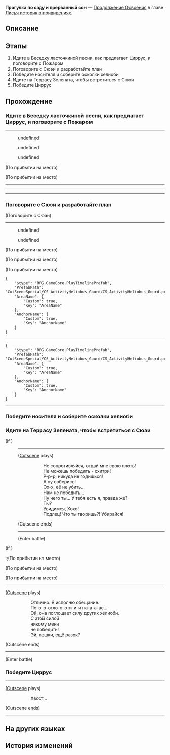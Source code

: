 {{Дополнить|Диалоги.}}
{{Миссия Инфобокс
|id              = 2021704
|Название        = 
|Изображение     = Миссия Освоения Прогулка по саду и прерванный сон.png
|Тип             = Продолжение Освоения
|События         = 
|Глава           = Лисья история о привидениях
|Условия         = 
|Персонажи       = Далёкий голос; Осколок Пожара; Первопроходец; Сюэи; Хвост; Хохо; Циррус
|СтартЛокация    = [[Лофу Сяньчжоу]] — [[Сад безмятежности]]
|Локации         = Сад безмятежности
|Предыдущая      = 
|Следующая       = 
|Награды         = Опыт Освоения*1 500; Звёздный нефрит*150; Путеводитель путешественника*15; Очищенный эфир*12; Утраченный кристалл*12; "Dancing Fantasms"*1 { text = Dancing Fantasms }; Кредиты*150 000
}}
'''Прогулка по саду и прерванный сон''' — [[Продолжение Освоения]] в главе [[Лисья история о привидениях]].

==Описание==
{{Описание|<!--официальное описание из Перекрёстка судеб-->}}

==Этапы==
# Идите в Беседку ласточкиной песни, как предлагает Циррус, и поговорите с Пожаром
# Поговорите с Сюэи и разработайте план
# Победите носителя и соберите осколки хелиоби
# Идите на Террасу Зелената, чтобы встретиться с Сюэи
# Победите Циррус

==Прохождение==
{{Дополнить}}


===Идите в Беседку ласточкиной песни, как предлагает Циррус, и поговорите с Пожаром===
{{Описание миссии|локация=Сад безмятежности|Циррус утверждает, что хорошо знает Пожара, и предлагает сделать ход конём. Но точно ли эта хитрюга хочет помочь людям? Или же у неё есть какой-то скрытый мотив? Пока не дадим ей показать своего туза в рукаве, то не узнаем. Вы нервничаете, но понимаете, что надо как-то дотянуть до этого «туза».}}
{{Диалог Начало}}
----
<!--Unknown TalkSentence: 202260516-->
<!--Unknown TalkSentence: 202260517-->
<!--Unknown TalkSentence: 202260518-->
<!--Unknown TalkSentence: 202260519-->
<!--Unknown TalkSentence: 202260520-->
<!--Unknown TalkSentence: 202260521-->
<!--Unknown TalkSentence: 202260522-->
<!--Unknown TalkSentence: 202260523-->
:{{Диалог|Стрелка}} undefined
:{{Диалог|Стрелка}} undefined
:{{Диалог|Стрелка}} undefined
;(По прибытии на место)

;(По прибытии на место)
----
<!--Unknown TalkSentence: 202260530-->
<!--Unknown TalkSentence: 202260531-->
<!--Unknown TalkSentence: 202260532-->
<!--Unknown TalkSentence: 202260533-->
<!--Unknown TalkSentence: 202260534-->
<!--Unknown TalkSentence: 202260535-->
<!--Unknown TalkSentence: 202260536-->
<!--Unknown TalkSentence: 202260537-->
<!--Unknown TalkSentence: 202260538-->
<!--Unknown TalkSentence: 202260539-->
----
<!--Unknown TalkSentence: 202260540-->
<!--Unknown TalkSentence: 202260541-->
<!--Unknown TalkSentence: 202260542-->
<!--Unknown TalkSentence: 202260543-->
<!--Unknown TalkSentence: 202260544-->
<!--Unknown TalkSentence: 202260545-->
<!--Unknown TalkSentence: 202260796-->
<!--Unknown TalkSentence: 202260797-->
----
{{Диалог Конец}}

===Поговорите с Сюэи и разработайте план===
{{Описание миссии|локация=Сад безмятежности|Циррус утверждает, что хорошо знает Пожара, и предлагает сделать ход конём. Но точно ли эта хитрюга хочет помочь людям? Или же у неё есть какой-то скрытый мотив? Пока не дадим ей показать своего туза в рукаве, то не узнаем. Вы нервничаете, но понимаете, что надо как-то дотянуть до этого «туза».<br />После утраты контроля над Садом безмятежности в решающий момент судьи не смогли подавить хелиоби. Теперь Сяньчжоу может рассчитывать только на вас и на робкую Хохо.}}
{{Диалог Начало}}

;(Поговорите с Сюэи)
----
<!--Unknown TalkSentence: 202260546-->
<!--Unknown TalkSentence: 202260547-->
<!--Unknown TalkSentence: 202260548-->
:{{Диалог|Стрелка}} undefined
:{{Диалог|Стрелка}} undefined
<!--Unknown TalkSentence: 202260550-->
<!--Unknown TalkSentence: 202260553-->
<!--Unknown TalkSentence: 202260554-->
<!--Unknown TalkSentence: 202260555-->
<!--Unknown TalkSentence: 202260556-->
<!--Unknown TalkSentence: 202260557-->
<!--Unknown TalkSentence: 202260558-->
<!--Unknown TalkSentence: 202260559-->
<!--Unknown TalkSentence: 202260560-->
<!--Unknown TalkSentence: 202260561-->
;(По прибытии на место)

;(По прибытии на место)
<!--Unknown TalkSentence: 202260049-->
<!--Unknown TalkSentence: 202260050-->

;(По прибытии на место)
<!--Unknown TalkSentence: 202260047-->
<!--Unknown TalkSentence: 202260048-->
<pre>{
	"$type": "RPG.GameCore.PlayTimelinePrefab",
	"PrefabPath": "CutSceneSpecial/CS_ActivityHeliobus_Gourd/CS_ActivityHeliobus_Gourd.prefab",
	"AreaName": {
		"Custom": true,
		"Key": "AreaName"
	},
	"AnchorName": {
		"Custom": true,
		"Key": "AnchorName"
	}
}</pre>
----
<pre>{
	"$type": "RPG.GameCore.PlayTimelinePrefab",
	"PrefabPath": "CutSceneSpecial/CS_ActivityHeliobus_Gourd/CS_ActivityHeliobus_Gourd.prefab",
	"AreaName": {
		"Custom": true,
		"Key": "AreaName"
	},
	"AnchorName": {
		"Custom": true,
		"Key": "AnchorName"
	}
}</pre>
----
{{Диалог Конец}}

===Победите носителя и соберите осколки хелиоби===
{{Описание миссии|локация=Сад безмятежности|Если верить Циррус, когда они с Пожаром вскроют карты, вы можете воспользоваться шансом и победить носителя, в котором угнездился Пожар, а потом собрать в тыкву оставшихся хелиоби.}}
{{Диалог Начало}}
<!--Unknown TalkSentence: 202260042-->
<!--Unknown TalkSentence: 202260043-->
<!--Unknown TalkSentence: 202260044-->
{{Диалог Конец}}

===Идите на Террасу Зелената, чтобы встретиться с Сюэи===
{{Описание миссии|локация=Сад безмятежности|Разбираться с ними по одному было верным решением. Вам с Хохо стоит вернуться на Террасу Зелената и отправить оставшихся в тыкве лунного ларца хелиоби в Матрицу сдерживания зла. Сегодня этот фарс закончится.<br />На ваш взгляд, это просто низкопробная пародия на ужастик. Такие глупые монстры, такие слишком сильные главные герои... Может, до финала вас ждёт ещё несколько неожиданных поворотов?}}
{{Диалог Начало}}
;(If {{cx}}{{subst:void|<!--{"$type":"RPG.GameCore.ByCompareMissionBattleWin","EventID":20223205}-->}})
::{{tx}}
:----
:;([[#Gallery|Cutscene]] plays)
:::Не сопротивляйся, отдай мне свою плоть!
:::Не можешь победить - схитри!
:::Р-р-р, никуда не годишься!
:::А ну соберись!
:::Ох-х, её не убить...
:::Нам не победить...
:::Ну чего ты... У тебя есть я, правда же?
:::Ты?
:::Увидимся, Хохо!
:::Подлец! Что ты творишь?! Убирайся!
:;(Cutscene ends)
:----
:;(Enter battle)
::{{Enemy List|}}
;(If {{cx}}{{subst:void|<!--{"$type":"RPG.GameCore.ByCompareMissionBattleWin","EventID":20223205}-->}})
:;(По прибытии на место)

;(По прибытии на место)
<!--Unknown TalkSentence: 202260054-->
<!--Unknown TalkSentence: 202260055-->

;(По прибытии на место)
:{{tx}}
----
;([[#Gallery|Cutscene]] plays)
::Отлично. Я исполню обещание.
::По-о-о-огло-о-оти-и-и на-а-а-ас...
::Ой, она поглощает силу других хелиоби.
::С этой силой
::никому меня
::не победить!
::Эй, пешки, ещё разок?
;(Cutscene ends)
----
;(Enter battle)
::{{tx|Enemy list missing}}
{{Диалог Конец}}

===Победите Циррус===
{{Описание миссии|локация=Сад безмятежности|Увы, но в самый неожиданный момент традиционно что-то случается. Маленькие и несчастные, но коварные хелиоби только и ждут, когда все расслабятся.<br />Хохо, ну пожалуйста, задействуй уже своего непобедимого господина Хвоста!}}
{{Диалог Начало}}
----
;([[#Gallery|Cutscene]] plays)
::Хвост...
;(Cutscene ends)
----
<!--Unknown TalkSentence: 202260051-->
<!--Unknown TalkSentence: 202260052-->
{{Диалог Конец}}

==На других языках==
{{На других языках
|en   = Sojourners' Ghastly Reverie
|zhs  = 游园惊梦
|zht  = 遊園驚夢
|ja   = 游園驚夢
|ko   = 유원경몽
|es   = Sustos en el parque
|fr   = Promenade fantasmagorique
|ru   = Прогулка по саду и прерванный сон
|th   = ฝันผวาในสวนเฮี้ยน
|vi   = Ác Mộng Vườn Hoang
|de   = Garten der Albträume
|id   = Mimpi Buruk di Taman
|pt   = Devaneio Lúgubre do Visitante
}}

==История изменений==
{{История изменений|2.7}}
